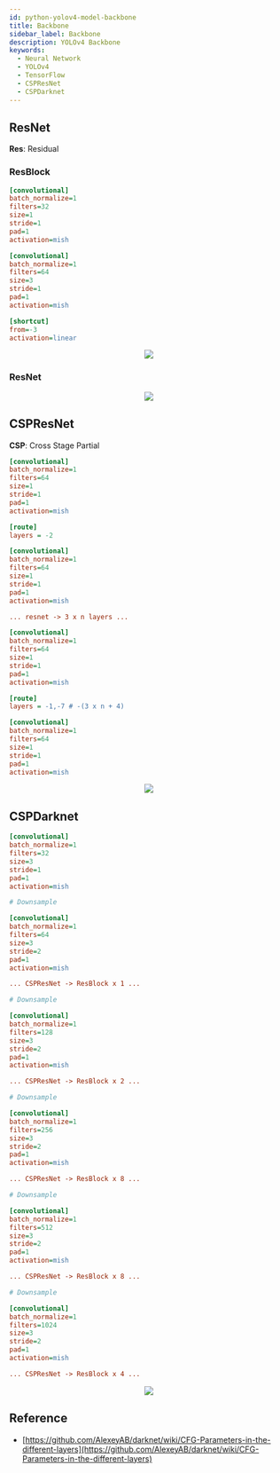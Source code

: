 ```yaml
---
id: python-yolov4-model-backbone
title: Backbone
sidebar_label: Backbone
description: YOLOv4 Backbone
keywords:
  - Neural Network
  - YOLOv4
  - TensorFlow
  - CSPResNet
  - CSPDarknet
---
```



## ResNet

**Res**: Residual

### ResBlock

```ini
[convolutional]
batch_normalize=1
filters=32
size=1
stride=1
pad=1
activation=mish

[convolutional]
batch_normalize=1
filters=64
size=3
stride=1
pad=1
activation=mish

[shortcut]
from=-3
activation=linear
```

<center>
	<img src={useBaseUrl('img/lang/python/libraries/yolov4/model/yolov4-resblock.jpeg')} />
</center>

### ResNet

<center>
	<img src={useBaseUrl('img/lang/python/libraries/yolov4/model/yolov4-resnet.jpeg')} />
</center>

## CSPResNet

**CSP**: Cross Stage Partial

```ini
[convolutional]
batch_normalize=1
filters=64
size=1
stride=1
pad=1
activation=mish

[route]
layers = -2

[convolutional]
batch_normalize=1
filters=64
size=1
stride=1
pad=1
activation=mish

... resnet -> 3 x n layers ...

[convolutional]
batch_normalize=1
filters=64
size=1
stride=1
pad=1
activation=mish

[route]
layers = -1,-7 # -(3 x n + 4)

[convolutional]
batch_normalize=1
filters=64
size=1
stride=1
pad=1
activation=mish
```

<center>
	<img src={useBaseUrl('img/lang/python/libraries/yolov4/model/yolov4-cspresnet.jpeg')} />
</center>

## CSPDarknet

```ini
[convolutional]
batch_normalize=1
filters=32
size=3
stride=1
pad=1
activation=mish

# Downsample

[convolutional]
batch_normalize=1
filters=64
size=3
stride=2
pad=1
activation=mish

... CSPResNet -> ResBlock x 1 ...

# Downsample

[convolutional]
batch_normalize=1
filters=128
size=3
stride=2
pad=1
activation=mish

... CSPResNet -> ResBlock x 2 ...

# Downsample

[convolutional]
batch_normalize=1
filters=256
size=3
stride=2
pad=1
activation=mish

... CSPResNet -> ResBlock x 8 ...

# Downsample

[convolutional]
batch_normalize=1
filters=512
size=3
stride=2
pad=1
activation=mish

... CSPResNet -> ResBlock x 8 ...

# Downsample

[convolutional]
batch_normalize=1
filters=1024
size=3
stride=2
pad=1
activation=mish

... CSPResNet -> ResBlock x 4 ...
```

<center>
	<img src={useBaseUrl('img/lang/python/libraries/yolov4/model/yolov4-cspdarknet.jpeg')} />
</center>

## Reference

- [https://github.com/AlexeyAB/darknet/wiki/CFG-Parameters-in-the-different-layers](https://github.com/AlexeyAB/darknet/wiki/CFG-Parameters-in-the-different-layers)
